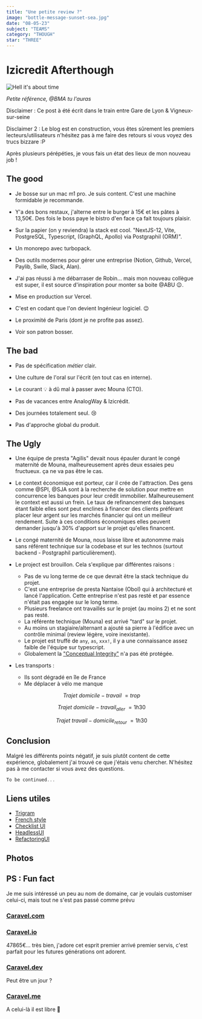 ```yaml
---
title: "Une petite review ?"
image: "bottle-message-sunset-sea.jpg"
date: "08-05-23"
subject: "TEAMS"
category: "THOUGH"
star: "THREE"
---
```


# Izicredit Afterthough

<img
  src="https://media.giphy.com/media/rRxOR2sKBzDJ6/giphy-downsized-large.gif"
  alt="Hell it's about time"
/>

_Petite référence, @BMA tu l'auras_

Disclaimer : Ce post à été écrit dans le train entre Gare de Lyon & Vigneux-sur-seine

Disclaimer 2 : Le blog est en construction, vous êtes sûrement les premiers lecteurs/utilisateurs n'hésitez pas à me faire des retours si vous voyez des trucs bizzare :P

Après plusieurs pérépéties, je vous fais un état des lieux de mon nouveau job !

## The good

<ImageMdx src="/logbook/the-good.jpeg" alt="Bondy" />

- Je bosse sur un mac m1 pro. Je suis content. C'est une machine formidable je recommande.

- Y'a des bons restaux, j'alterne entre le burger à 15€ et les pâtes à 13,50€. Des fois le boss paye le bistro d'en face ça fait toujours plaisir.

- Sur la papier (on y reviendra) la stack est cool. "NextJS-12, Vite, PostgreSQL, Typescript, (GraphQL, Apollo) via Postgraphil (ORM)".

- Un monorepo avec turbopack.

- Des outils modernes pour gérer une entreprise (Notion, Github, Vercel, Paylib, Swile, Slack, Alan).

- J'ai pas réussi à me débarraser de Robin... mais mon nouveau collègue est super, il est source d'inspiration pour monter sa boite @ABU 😉.

- Mise en production sur Vercel.

- C'est en codant que l'on devient Ingénieur logiciel. 😉

- Le proximité de Paris (dont je ne profite pas assez).

- Voir son patron bosser.

## The bad

<ImageMdx src="/logbook/the-bad.webp" alt="Bondy" />

- Pas de spécification _métier_ clair.

- Une culture de l'oral sur l'écrit (en tout cas en interne).

- Le courant 💡 à dû mal à passer avec Mouna (CTO).

- Pas de vacances entre AnalogWay & Izicrédit.

- Des journées totalement seul. 😢

- Pas d'approche global du produit.

## The Ugly

<ImageMdx src="/logbook/the-ugly.jpeg" alt="Bondy" />

- Une équipe de presta "Agilis" devait nous épauler durant le congé maternité de Mouna, malheureusement après deux essaies peu fructueux. ça ne va pas être le cas.

- Le context économique est porteur, car il crée de l'attraction. Des gens comme @SPI, @SJA sont à la recherche de solution pour mettre en concurrence les banques pour leur crédit immobilier. Malheureusement le context est aussi un frein. Le taux de refinancement des banques étant faible elles sont peut enclines à financer des clients préférant placer leur argent sur les marchés financier qui ont un meilleur rendement. Suite à ces conditions économiques elles peuvent demander jusqu'à 30% d'apport sur le projet qu'elles financent.

- Le congé maternité de Mouna, nous laisse libre et autonomme mais sans référent technique sur la codebase et sur les technos (surtout backend - Postgraphil particulièrement).

- Le project est brouillon. Cela s'explique par différentes raisons :

  - Pas de vu long terme de ce que devrait être la stack technique du projet.
  - C'est une entreprise de presta Nantaise (Obol) qui à architecturé et lancé l'application. Cette entreprise n'est pas resté et par essence n'était pas engagée sur le long terme.
  - Plusieurs freelance ont travaillés sur le projet (au moins 2) et ne sont pas resté.
  - La référente technique (Mouna) est arrivé "tard" sur le projet.
  - Au moins un stagiaire/alternant a ajouté sa pierre à l'édifice avec un contrôle minimal (review légère, voire inexistante).
  - Le projet est truffé de `any`, `as`, `xxx!`, il y a une connaissance assez faible de l'équipe sur typescript.
  - Globalement la ["Conceptual Integrity"](https://wiki.c2.com/?ConceptualIntegrity) n'a pas été protégée.

- Les transports :

  - Ils sont dégradé en île de France
  - Me déplacer à vélo me manque

$$
Trajet\ domicile-travail\ = trop
$$

$$
 Trajet\ domicile-travail_{aller}\ = 1h30
$$

$$
Trajet\ travail-domicile_{retour}\ = 1h30
$$

## Conclusion

Malgré les différents points négatif, je suis plutôt content de cette expérience, globalement j'ai trouvé ce que j'étais venu chercher. N'hésitez pas à me contacter si vous avez des questions.

```ts
To be continued...
```

## Liens utiles

- [Trigram](https://alexklibisz.com/2022/02/18/optimizing-postgres-trigram-search)
- [French style](https://fr.wikipedia.org/wiki/Liste_des_communes_de_France_dont_le_code_postal_ne_correspond_pas_au_d%C3%A9partement)
- [Checklist UI](https://www.checklist.design/)
- [HeadlessUI](https://headlessui.com/)
- [RefactoringUI](https://booknode.com/refactoring_ui_03392364)

## Photos

<ImageMdx src="/logbook/photos/photo_1.jpeg" alt="Poubelles" />
<ImageMdx src="/logbook/photos/photo_2.jpeg" alt="Voiture brûlée" />
<ImageMdx src="/logbook/photos/photo_3.jpeg" alt="Les pâtes du midi" />
<ImageMdx src="/logbook/photos/photo_4.jpeg" alt="Les pâtes du midi" />
<ImageMdx src="/logbook/photos/photo_5.jpeg" alt="Les pâtes du midi" />

## PS : Fun fact

Je me suis intéressé un peu au nom de domaine, car je voulais customiser celui-ci, mais tout ne s'est pas passé comme prévu

### [Caravel.com](https://www.caravel.com/)

### [Caravel.io](https://www.afternic.com/forsale/caravel.io)

47865€... très bien, j'adore cet esprit premier arrivé premier servis, c'est parfait pour les futures générations ont adorent.

### [Caravel.dev](https://caravel.dev/)

Peut être un jour ?

### [Caravel.me](http://caravel.me/)

A celui-là il est libre 🥹
